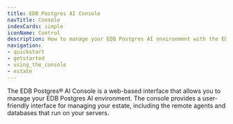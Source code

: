 ```yaml
---
title: EDB Postgres AI Console
navTitle: Console
indexCards: simple
iconName: Control
description: How to manage your EDB Postgres AI environment with the EDB Postgres AI Console, Estate and Agent.
navigation:
- quickstart
- getstarted
- using_the_console
- estate
---
```


The EDB Postgres® AI Console is a web-based interface that allows you to manage your EDB Postgres AI environment. The console provides a user-friendly interface for managing your estate, including the remote agents and databases that run on your servers.
